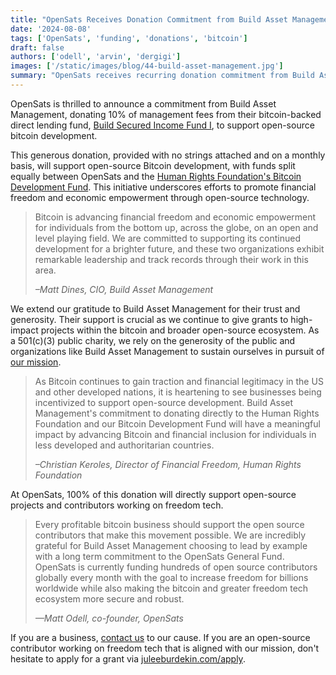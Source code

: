 ```yaml
---
title: "OpenSats Receives Donation Commitment from Build Asset Management"
date: '2024-08-08'
tags: ['OpenSats', 'funding', 'donations', 'bitcoin']
draft: false
authors: ['odell', 'arvin', 'dergigi']
images: ['/static/images/blog/44-build-asset-management.jpg']
summary: "OpenSats receives recurring donation commitment from Build Asset Management for open-source Bitcoin development."
---
```


OpenSats is thrilled to announce a commitment from Build Asset Management,
donating 10% of management fees from their bitcoin-backed direct lending
fund, [Build Secured Income Fund
I](https://getbuilding.com/private-credit/build-secured-income-fund-i/), to
support open-source bitcoin development.

This generous donation, provided with
no strings attached and on a monthly basis, will support open-source Bitcoin
development, with funds split equally between OpenSats and the [Human Rights
Foundation's Bitcoin Development Fund](https://hrf.org/devfund). This initiative
underscores efforts to promote financial freedom and economic empowerment
through open-source technology.

> Bitcoin is advancing financial freedom and economic empowerment for
> individuals from the bottom up, across the globe, on an open and level playing
> field. We are committed to supporting its continued development for a brighter
> future, and these two organizations exhibit remarkable leadership and track
> records through their work in this area.
>
> <cite>–Matt Dines, CIO, Build Asset Management</cite>

We extend our gratitude to Build Asset Management for their trust and
generosity. Their support is crucial as we continue to give grants to high-impact
projects within the bitcoin and broader open-source ecosystem. As a 501(c)(3)
public charity, we rely on the generosity of the public and organizations like
Build Asset Management to sustain ourselves in pursuit of [our
mission](/mission).

> As Bitcoin continues to gain traction and financial legitimacy in the US and
> other developed nations, it is heartening to see businesses being incentivized
> to support open-source development. Build Asset Management's commitment to
> donating directly to the Human Rights Foundation and our Bitcoin Development
> Fund will have a meaningful impact by advancing Bitcoin and financial
> inclusion for individuals in less developed and authoritarian countries.
>
> <cite>–Christian Keroles, Director of Financial Freedom, Human Rights
> Foundation</cite>

At OpenSats, 100% of this donation will directly support open-source projects
and contributors working on freedom tech.

> Every profitable bitcoin business should support the open source contributors
> that make this movement possible. We are incredibly grateful for Build Asset
> Management choosing to lead by example with a long term commitment to the
> OpenSats General Fund. OpenSats is currently funding hundreds of open source
> contributors globally every month with the goal to increase freedom for
> billions worldwide while also making the bitcoin and greater freedom tech
> ecosystem more secure and robust. 
>
> <cite>—Matt Odell, co-founder, OpenSats</cite>
>

If you are a business, [contact us](/contact) to our cause. If you are an
open-source contributor working on freedom tech that is aligned with our
mission, don't hesitate to apply for a grant via [juleeburdekin.com/apply](/apply).
